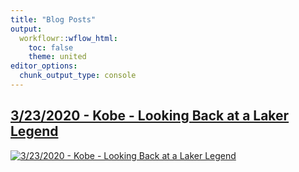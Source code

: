 ---
title: "Blog Posts"
output:
  workflowr::wflow_html:
    toc: false
    theme: united
editor_options:
  chunk_output_type: console
---


<div class = "row">

## [3/23/2020 - Kobe - Looking Back at a Laker Legend](20200323-Kobe---Looking-Back-at-a-Laker-Legend.html)

</div>

<div class = "row">
<div class = "col-md-6">

[![3/23/2020 - Kobe - Looking Back at a Laker Legend](https://img.bleacherreport.net/img/images/photos/003/695/304/b0d310fc34f5a2392bb909b914fdb75c_crop_exact.jpg?h=646&w=970&q=70&crop_x=center&crop_y=top)](20200323-Kobe---Looking-Back-at-a-Laker-Legend.html)

</div>
</div>
